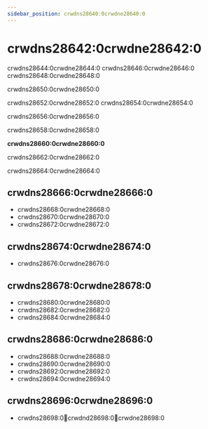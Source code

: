 ```yaml
---
sidebar_position: crwdns28640:0crwdne28640:0
---
```


# crwdns28642:0crwdne28642:0

crwdns28644:0crwdne28644:0 crwdns28646:0crwdne28646:0 crwdns28648:0crwdne28648:0

crwdns28650:0crwdne28650:0

crwdns28652:0crwdne28652:0 crwdns28654:0crwdne28654:0

crwdns28656:0crwdne28656:0

crwdns28658:0crwdne28658:0

**crwdns28660:0crwdne28660:0**

crwdns28662:0crwdne28662:0

crwdns28664:0crwdne28664:0

## crwdns28666:0crwdne28666:0

- crwdns28668:0crwdne28668:0
- crwdns28670:0crwdne28670:0
- crwdns28672:0crwdne28672:0

## crwdns28674:0crwdne28674:0

- crwdns28676:0crwdne28676:0

## crwdns28678:0crwdne28678:0

- crwdns28680:0crwdne28680:0
- crwdns28682:0crwdne28682:0
- crwdns28684:0crwdne28684:0

## crwdns28686:0crwdne28686:0

- crwdns28688:0crwdne28688:0
- crwdns28690:0crwdne28690:0
- crwdns28692:0crwdne28692:0
- crwdns28694:0crwdne28694:0

## crwdns28696:0crwdne28696:0

- crwdns28698:0:tada:crwdnd28698:0:rocket:crwdne28698:0
